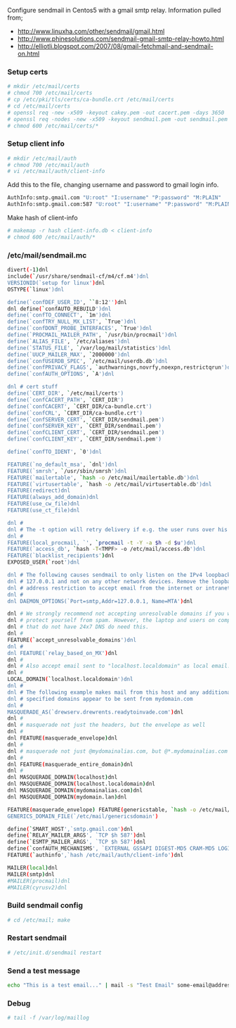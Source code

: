 Configure sendmail in Centos5 with a gmail smtp relay. Information pulled from;
* http://www.linuxha.com/other/sendmail/gmail.html
* http://www.phinesolutions.com/sendmail-gmail-smtp-relay-howto.html
* http://elliotli.blogspot.com/2007/08/gmail-fetchmail-and-sendmail-on.html


===Setup certs===
<syntaxhighlight lang=bash>
# mkdir /etc/mail/certs
# chmod 700 /etc/mail/certs
# cp /etc/pki/tls/certs/ca-bundle.crt /etc/mail/certs
# cd /etc/mail/certs
# openssl req -new -x509 -keyout cakey.pem -out cacert.pem -days 3650
# openssl req -nodes -new -x509 -keyout sendmail.pem -out sendmail.pem -days 3650
# chmod 600 /etc/mail/certs/*
</syntaxhighlight>

===Setup client info===
<syntaxhighlight lang=bash>
# mkdir /etc/mail/auth 
# chmod 700 /etc/mail/auth
# vi /etc/mail/auth/client-info
</syntaxhighlight>

Add this to the file, changing username and password to gmail login info.
<syntaxhighlight lang=bash>
AuthInfo:smtp.gmail.com "U:root" "I:username" "P:password" "M:PLAIN"
AuthInfo:smtp.gmail.com:587 "U:root" "I:username" "P:password" "M:PLAIN"
</syntaxhighlight>

Make hash of client-info
<syntaxhighlight lang=bash>
# makemap -r hash client-info.db < client-info
# chmod 600 /etc/mail/auth/*
</syntaxhighlight>

===/etc/mail/sendmail.mc===
<syntaxhighlight lang=bash>
divert(-1)dnl
include(`/usr/share/sendmail-cf/m4/cf.m4')dnl
VERSIONID(`setup for linux')dnl
OSTYPE(`linux')dnl

define(`confDEF_USER_ID', ``8:12'')dnl
dnl define(`confAUTO_REBUILD')dnl
define(`confTO_CONNECT', `1m')dnl
define(`confTRY_NULL_MX_LIST', `True')dnl
define(`confDONT_PROBE_INTERFACES', `True')dnl
define(`PROCMAIL_MAILER_PATH', `/usr/bin/procmail')dnl
define(`ALIAS_FILE', `/etc/aliases')dnl
define(`STATUS_FILE', `/var/log/mail/statistics')dnl
define(`UUCP_MAILER_MAX', `2000000')dnl
define(`confUSERDB_SPEC', `/etc/mail/userdb.db')dnl
define(`confPRIVACY_FLAGS', `authwarnings,novrfy,noexpn,restrictqrun')dnl
define(`confAUTH_OPTIONS', `A')dnl

dnl # cert stuff
define(`CERT_DIR', `/etc/mail/certs')
define(`confCACERT_PATH', `CERT_DIR')
define(`confCACERT', `CERT_DIR/ca-bundle.crt')
define(`confCRL', `CERT_DIR/ca-bundle.crt')
define(`confSERVER_CERT', `CERT_DIR/sendmail.pem')
define(`confSERVER_KEY', `CERT_DIR/sendmail.pem')
define(`confCLIENT_CERT', `CERT_DIR/sendmail.pem')
define(`confCLIENT_KEY', `CERT_DIR/sendmail.pem')

define(`confTO_IDENT', `0')dnl

FEATURE(`no_default_msa', `dnl')dnl
FEATURE(`smrsh', `/usr/sbin/smrsh')dnl
FEATURE(`mailertable', `hash -o /etc/mail/mailertable.db')dnl
FEATURE(`virtusertable', `hash -o /etc/mail/virtusertable.db')dnl
FEATURE(redirect)dnl
FEATURE(always_add_domain)dnl
FEATURE(use_cw_file)dnl
FEATURE(use_ct_file)dnl

dnl #
dnl # The -t option will retry delivery if e.g. the user runs over his quota.
dnl #
FEATURE(local_procmail, `', `procmail -t -Y -a $h -d $u')dnl
FEATURE(`access_db', `hash -T<TMPF> -o /etc/mail/access.db')dnl
FEATURE(`blacklist_recipients')dnl
EXPOSED_USER(`root')dnl

dnl # The following causes sendmail to only listen on the IPv4 loopback address
dnl # 127.0.0.1 and not on any other network devices. Remove the loopback
dnl # address restriction to accept email from the internet or intranet.
dnl #
dnl DAEMON_OPTIONS(`Port=smtp,Addr=127.0.0.1, Name=MTA')dnl

dnl # We strongly recommend not accepting unresolvable domains if you want to
dnl # protect yourself from spam. However, the laptop and users on computers
dnl # that do not have 24x7 DNS do need this.
dnl #
FEATURE(`accept_unresolvable_domains')dnl
dnl #
dnl FEATURE(`relay_based_on_MX')dnl
dnl # 
dnl # Also accept email sent to "localhost.localdomain" as local email.
dnl # 
LOCAL_DOMAIN(`localhost.localdomain')dnl
dnl #
dnl # The following example makes mail from this host and any additional
dnl # specified domains appear to be sent from mydomain.com
dnl #
MASQUERADE_AS(`drewserv.drewrents.readytoinvade.com')dnl
dnl #
dnl # masquerade not just the headers, but the envelope as well
dnl #
dnl FEATURE(masquerade_envelope)dnl
dnl #
dnl # masquerade not just @mydomainalias.com, but @*.mydomainalias.com as well
dnl #
dnl FEATURE(masquerade_entire_domain)dnl
dnl #
dnl MASQUERADE_DOMAIN(localhost)dnl
dnl MASQUERADE_DOMAIN(localhost.localdomain)dnl
dnl MASQUERADE_DOMAIN(mydomainalias.com)dnl
dnl MASQUERADE_DOMAIN(mydomain.lan)dnl

FEATURE(masquerade_envelope) FEATURE(genericstable, `hash -o /etc/mail/genericstable')
GENERICS_DOMAIN_FILE(`/etc/mail/genericsdomain') 

define(`SMART_HOST',`smtp.gmail.com')dnl
define(`RELAY_MAILER_ARGS', `TCP $h 587')dnl
define(`ESMTP_MAILER_ARGS', `TCP $h 587')dnl
define(`confAUTH_MECHANISMS', `EXTERNAL GSSAPI DIGEST-MD5 CRAM-MD5 LOGIN PLAIN')dnl
FEATURE(`authinfo',`hash /etc/mail/auth/client-info')dnl

MAILER(local)dnl
MAILER(smtp)dnl
#MAILER(procmail)dnl
#MAILER(cyrusv2)dnl
</syntaxhighlight>

===Build sendmail config===
<syntaxhighlight lang=bash>
# cd /etc/mail; make
</syntaxhighlight>

===Restart sendmail===
<syntaxhighlight lang=bash>
# /etc/init.d/sendmail restart
</syntaxhighlight>

===Send a test message===
<syntaxhighlight lang=bash>
echo "This is a test email..." | mail -s "Test Email" some-email@address.com
</syntaxhighlight>

===Debug===
<syntaxhighlight lang=bash>
# tail -f /var/log/maillog
</syntaxhighlight>